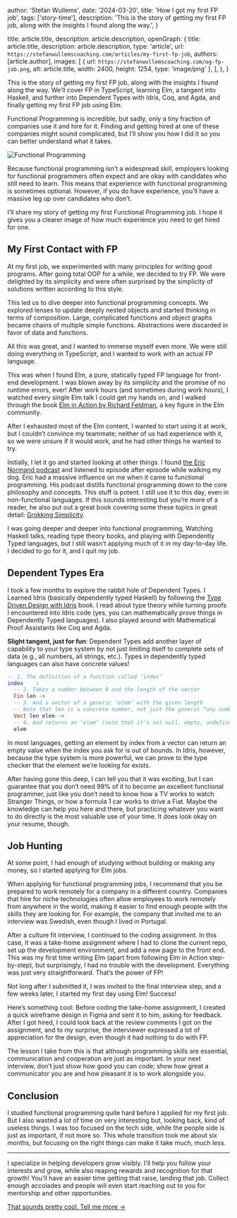 
  author: 'Stefan Wullems',
  date: '2024-03-20',
  title: 'How I got my first FP job',
  tags: ['story-time'],
  description:
    'This is the story of getting my first FP job, along with the insights I found along the way.',
}

  title: article.title,
  description: article.description,
  openGraph: {
    title: article.title,
    description: article.description,
    type: 'article',
    url: `https://stefanwullemscoaching.com/articles/my-first-fp-job`,
    authors: [article.author],
    images: [
      {
        url: `https://stefanwullemscoaching.com/og-fp-job.png`,
        alt: article.title,
        width: 2400,
        height: 1254,
        type: 'image/png'
      },
    ],
  },
}


This is the story of getting my first FP job, along with the insights I found along the way. We’ll cover FP in TypeScript, learning Elm, a tangent into Haskell, and further into Dependent Types with Idris, Coq, and Agda, and finally getting my first FP job using Elm.

Functional Programming is incredible, but sadly, only a tiny fraction of companies use it and hire for it. Finding and getting hired at one of these companies might sound complicated, but I’ll show you how I did it so you can better understand what it takes.

<img src="/fplangs.png" className="rounded-3xl bg-gray-950" alt='Functional Programming' />

Because functional programming isn’t a widespread skill, employers looking for functional programmers often expect and are okay with candidates who still need to learn. This means that experience with functional programming is sometimes optional. However, if you do have experience, you’ll have a massive leg up over candidates who don’t.

I’ll share my story of getting my first Functional Programming job. I hope it gives you a clearer image of how much experience you need to get hired for one.

## My First Contact with FP

At my first job, we experimented with many principles for writing good programs. After going total OOP for a while, we decided to try FP. We were delighted by its simplicity and were often surprised by the simplicity of solutions written according to this style.

This led us to dive deeper into functional programming concepts. We explored lenses to update deeply nested objects and started thinking in terms of composition. Large, complicated functions and object graphs became chains of multiple simple functions. Abstractions were discarded in favor of data and functions.

All this was great, and I wanted to immerse myself even more. We were still doing everything in TypeScript, and I wanted to work with an actual FP language.

This was when I found Elm, a pure, statically typed FP language for front-end development. I was blown away by its simplicity and the promise of no runtime errors, ever! After work hours (and sometimes during work hours), I watched every single Elm talk I could get my hands on, and I walked through the book [Elm in Action by Richard Feldman](https://www.manning.com/books/elm-in-action?utm_source=stefan-wullems&utm_medium=affiliate&utm_campaign=book_rfeldman_elm_4_14_20&utm_content=number2&a_aid=stefan-wullems&a_bid=a11d59e7), a key figure in the Elm community.

After I exhausted most of the Elm content, I wanted to start using it at work, but I couldn’t convince my teammate; neither of us had experience with it, so we were unsure if it would work, and he had other things he wanted to try.

Initially, I let it go and started looking at other things. I found [the Eric Normand podcast](https://ericnormand.me/podcast) and listened to episode after episode while walking my dog. Eric had a massive influence on me when it came to functional programming. His podcast distills functional programming down to the core philosophy and concepts. This stuff is potent. I still use it to this day, even in non-functional languages. If this sounds interesting but you’re more of a reader, he also put out a great book covering some these topics in great detail: [Grokking Simplicity](https://www.manning.com/books/grokking-simplicity?utm_source=stefan-wullems&utm_medium=affiliate&utm_campaign=book_normand_grokking_8_20_19&a_aid=stefan-wullems&a_bid=72596968).

I was going deeper and deeper into functional programming, Watching Haskell talks, reading type theory books, and playing with Dependently Typed languages, but I still wasn’t applying much of it in my day-to-day life. I decided to go for it, and I quit my job.

## Dependent Types Era

I took a few months to explore the rabbit hole of Dependent Types. I Learned Idris (basically dependently typed Haskell) by following the [Type Driven Design with Idris](https://www.manning.com/books/type-driven-development-with-idris) book. I read about type theory while turning proofs I encountered into Idris code (yes, you can mathematically prove things in Dependently Typed languages). I also played around with Mathematical Proof Assistants like Coq and Agda.

**Slight tangent, just for fun**: Dependent Types add another layer of capability to your type system by not just limiting itself to complete sets of data (e.g., all numbers, all strings, etc.). Types in dependently typed languages can also have concrete values!

```idris
-- 1. The definition of a function called ‘index’
index	 :
  -- 2. Takes a number between 0 and the length of the vector
  Fin len -> 
  -- 3. And a vector of a generic ‘elem’ with the given length
  -- Note that len is a concrete number, not just the general “any number.”
  Vect len elem -> 
  -- 4. And returns an ‘elem’ (note that it’s not null, empty, undefined, or whatever)
  elem
```

In most languages, getting an element by index from a vector can return an empty value when the index you ask for is out of bounds. In Idris, however, because the type system is more powerful, we can prove to the type checker that the element we’re looking for exists.

After having gone this deep, I can tell you that it was exciting, but I can guarantee that you don’t need 99% of it to become an excellent functional programmer, just like you don’t need to know how a TV works to watch Stranger Things, or how a formula 1 car works to drive a Fiat. Maybe the knowledge can help you here and there, but practicing whatever you want to do directly is the most valuable use of your time. It does look okay on your resume, though.

## Job Hunting

At some point, I had enough of studying without building or making any money, so I started applying for Elm jobs.

When applying for functional programming jobs, I recommend that you be prepared to work remotely for a company in a different country. Companies that hire for niche technologies often allow employees to work remotely from anywhere in the world, making it easier to find enough people with the skills they are looking for. For example, the company that invited me to an interview was Swedish, even though I lived in Portugal.

After a culture fit interview, I continued to the coding assignment. In this case, it was a take-home assignment where I had to clone the current repo, set up the development environment, and add a new page to the front end. This was my first time writing Elm (apart from following Elm in Action step-by-step), but surprisingly, I had no trouble with the development. Everything was just very straightforward. That’s the power of FP!

Not long after I submitted it, I was invited to the final interview step, and a few weeks later, I started my first day using Elm! Success!

Here’s something cool: Before coding the take-home assignment, I created a quick wireframe design in Figma and sent it to him, asking for feedback. After I got hired, I could look back at the review comments I got on the assignment, and to my surprise, the interviewer expressed a lot of appreciation for the design, even though it had nothing to do with FP.

The lesson I take from this is that although programming skills are essential, communication and cooperation are just as important. In your next interview, don’t just show how good you can code; show how great a communicator you are and how pleasant it is to work alongside you.

## Conclusion

I studied functional programming quite hard before I applied for my first job. But I also wasted a lot of time on very interesting but, looking back, kind of useless things. I was too focused on the tech side, while the people side is just as important, if not more so. This whole transition took me about six months, but focusing on the right things can make it take much, much less.

---

I specialize in helping developers grow visibly. I'll help you follow your interests and grow, while also reaping rewards and recognition for that growth! You'll have an easier time getting that raise, landing that job. Collect enough accolades and people will even start reaching out to you for mentorship and other opportunities.

[That sounds pretty cool. Tell me more →](https://www.stefanwullemscoaching.com/webdevrocket)